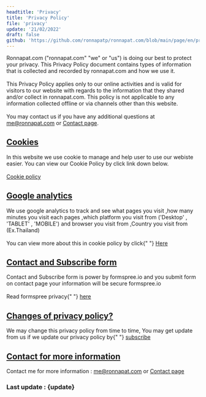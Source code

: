 ```yaml
---
headtitle: 'Privacy'
title: 'Privacy Policy'
file: 'privacy'
update: '21/02/2022'
draft: false
github: 'https://github.com/ronnapatp/ronnapat.com/blob/main/page/en/privacy.mdx'
---
```

Ronnapat.com ("ronnapat.com" "we" or "us") is doing our best to
protect your privacy. This Privacy Policy document contains types of
information that is collected and recorded by ronnapat.com and how
we use it.
<br />
<br />
This Privacy Policy applies only to our online activities and is
valid for visitors to our website with regards to the information
that they shared and/or collect in ronnapat.com. This policy is not
applicable to any information collected offline or via channels
other than this website.
<br />
<br />
You may contact us if you have any additional questions at
<a href="mailto:me@ronnapat.com" className="underline">me@ronnapat.com</a>
or <a href="/contact" className="underline">Contact page</a>.
          <div className="mt-14" id="cookie">
            <h2>
              <a href="#cookie" className="tag inline-flex">
                Cookies
              </a>
            </h2>
            <p className="mt-10">
              In this website we use cookie to manage and help user to use our
              webiste easier. You can view our Cookie Policy by click link down
              below.
              <br />
              <br />
              <a href="/cookie">Cookie policy</a>
            </p>
          </div>
          <div className="mt-14" id="google-analytics">
            <h2>
              <a href="#google-analytics" className="tag inline-flex">
                Google analytics
              </a>
            </h2>
            <p className="mt-10">
              We use google analytics to track and see what pages you visit ,how
              many minutes you visit each pages ,which platform you visit from
              ('Desktop' , 'TABLET' , 'MOBILE') and browser you visit from
              ,Country you visit from (Ex.Thailand)
              <br />
              <br />
              You can view more about this in cookie policy by click{" "}
              <a href="/cookie">Here</a>
            </p>
          </div>
          <div className="mt-14" id="contact-and-subscribe-form">
            <h2>
              <a href="#contact-and-subscribe-form" className="tag inline-flex">
                Contact and Subscribe form
              </a>
            </h2>
            <p className="mt-10">
              Contact and Subscribe form is power by formspree.io and you submit
              form on contact page your information will be secure formspree.io
              <br />
              <br />
              Read formspree privacy{" "}
              <a
                href="https://formspree.io/legal/privacy-policy"
                target="_blank"
              >
                here
              </a>
            </p>
          </div>
          <div className="mt-14" id="changes-of-privacy-policy">
            <h2>
              <a href="#changes-of-privacy-policy" className="tag inline-flex">
                Changes of privacy policy?
              </a>
            </h2>
            <p className="mt-10">
              We may change this privacy policy from time to time, You may get
              update from us if we update our privacy policy by{" "}
              <a href="/en-us/#sub" className="underline">
                subscribe
              </a>
            </p>
          </div>
          <div className="mt-14 mb-10" id="contact-for-more-information">
            <h2>
              <a
                href="#contact-for-more-information"
                className="tag inline-flex"
              >
                Contact for more information
              </a>
            </h2>
            <p className="mt-10">
                  Contact me for more information : <a href="mailto:me@ronnapat.com" className="underline">me@ronnapat.com</a> or
    <a className="underline" href="/contact">Contact page</a>
            </p>
          </div>
          <h3 className="text-2xl text-gray-600 dark:text-gray-200">
            Last update : {update}
          </h3>